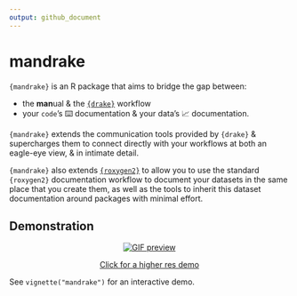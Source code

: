 ```yaml
---
output: github_document
---
```


<!-- README.md is generated from README.Rmd. Edit that file & knit to generate README -->

# mandrake

`{mandrake}` is an R package that aims to bridge the gap between:

* the **man**ual & the [`{drake}`](https://github.com/ropensci/drake) workflow
* your `code`'s ⌨️  documentation & your data's 📈 documentation. 

`{mandrake}` extends the communication tools provided by `{drake}` & supercharges them to connect directly with
your workflows at both an eagle-eye view, & in intimate detail.

`{mandrake}` also extends [`{roxygen2}`](https://github.com/r-lib/roxygen2/) to allow you to use the standard `{roxygen2}` documentation workflow to document
your datasets in the same place that you create them, as well as the tools to inherit this dataset documentation around
packages with minimal effort.

## Demonstration

<center>
<a href="https://giant.gfycat.com/RipePersonalBorzoi.webm">
<img src="https://thumbs.gfycat.com/RipePersonalBorzoi-size_restricted.gif" class="img-fluid" alt="GIF preview">
<p>Click for a higher res demo</p>
</a>
</center>

See `vignette("mandrake")` for an interactive demo.
